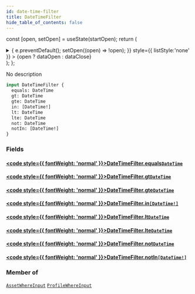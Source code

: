 ```yaml
---
id: date-time-filter
title: DateTimeFilter
hide_table_of_contents: false
---
```






const [open, setOpen] = useState(startOpen);
return (
<details {...(open ? { open: true } : {})} className="details" style={{ border:'none', boxShadow:'none', background:'var(--ifm-background-color)' }}>
<summary
onClick={(e) => {
e.preventDefault();
setOpen((open) => !open);
}}
style={{ listStyle:'none' }} >
{open ? dataOpen : dataClose}
</summary>
{open && children}
</details>
);
};

No description

```graphql
input DateTimeFilter {
  equals: DateTime
  gt: DateTime
  gte: DateTime
  in: [DateTime!]
  lt: DateTime
  lte: DateTime
  not: DateTime
  notIn: [DateTime!]
}
```

### Fields

#### [<code style={{ fontWeight: 'normal' }}>DateTimeFilter.<b>equals</b></code>](#)<Bullet />[`DateTime`](/api/scalars/date-time) <Badge class="badge badge--secondary" text="scalar"/>

>

#### [<code style={{ fontWeight: 'normal' }}>DateTimeFilter.<b>gt</b></code>](#)<Bullet />[`DateTime`](/api/scalars/date-time) <Badge class="badge badge--secondary" text="scalar"/>

>

#### [<code style={{ fontWeight: 'normal' }}>DateTimeFilter.<b>gte</b></code>](#)<Bullet />[`DateTime`](/api/scalars/date-time) <Badge class="badge badge--secondary" text="scalar"/>

>

#### [<code style={{ fontWeight: 'normal' }}>DateTimeFilter.<b>in</b></code>](#)<Bullet />[`[DateTime!]`](/api/scalars/date-time) <Badge class="badge badge--secondary" text="list"/> <Badge class="badge badge--secondary" text="scalar"/>

>

#### [<code style={{ fontWeight: 'normal' }}>DateTimeFilter.<b>lt</b></code>](#)<Bullet />[`DateTime`](/api/scalars/date-time) <Badge class="badge badge--secondary" text="scalar"/>

>

#### [<code style={{ fontWeight: 'normal' }}>DateTimeFilter.<b>lte</b></code>](#)<Bullet />[`DateTime`](/api/scalars/date-time) <Badge class="badge badge--secondary" text="scalar"/>

>

#### [<code style={{ fontWeight: 'normal' }}>DateTimeFilter.<b>not</b></code>](#)<Bullet />[`DateTime`](/api/scalars/date-time) <Badge class="badge badge--secondary" text="scalar"/>

>

#### [<code style={{ fontWeight: 'normal' }}>DateTimeFilter.<b>notIn</b></code>](#)<Bullet />[`[DateTime!]`](/api/scalars/date-time) <Badge class="badge badge--secondary" text="list"/> <Badge class="badge badge--secondary" text="scalar"/>

>

### Member of

[`AssetWhereInput`](/api/inputs/asset-where-input) <Badge class="badge badge--secondary" text="input"/><Bullet />[`ProfileWhereInput`](/api/inputs/profile-where-input) <Badge class="badge badge--secondary" text="input"/>
